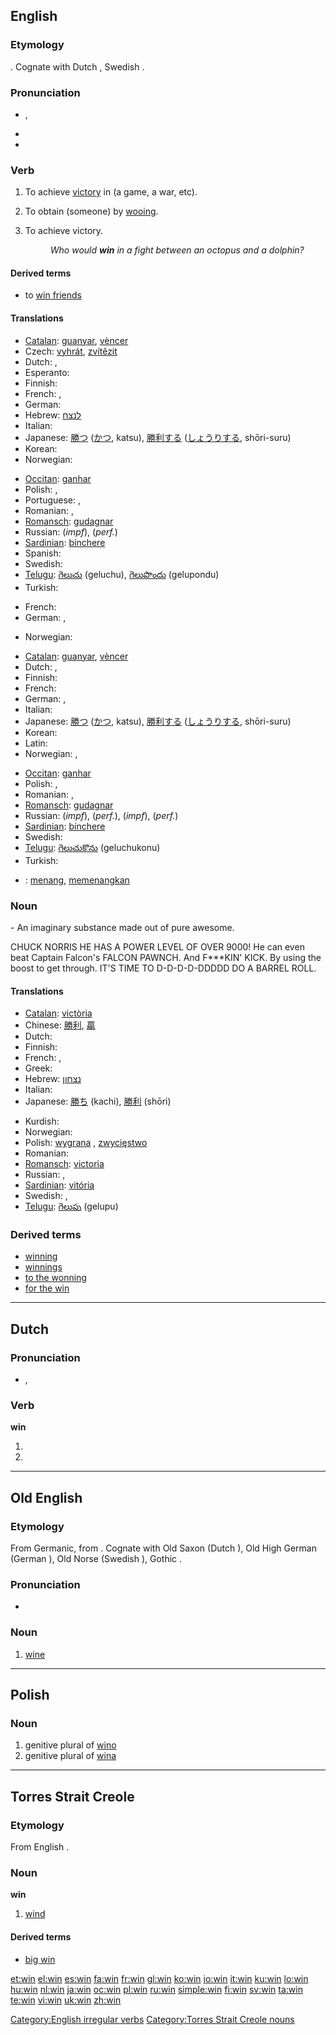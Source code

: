 {{wikipedia|dab=win}}
==English==

===Etymology===
{{etyl|ang}} {{term|winnan||to strive, labor, fight, endure}}.  Cognate with Dutch {{term|winnen}}, Swedish {{term|vinna}}.

===Pronunciation===
* {{IPA|/wɪn/}}, {{SAMPA|/wIn/}}
* {{audio|en-us-win.ogg|Audio (US)}}
* {{rhymes|ɪn}}

===Verb===
{{en-verb|wins|winning|won}}

# {{transitive}} To achieve [[victory]] in (a game, a war, etc).
# {{transitive}} To obtain (someone) by [[wooing]].
# {{intransitive}} To achieve victory.
#: ''Who would '''win''' in a fight between an octopus and a dolphin?''

====Derived terms====
* to [[win friends]]

====Translations====
{{trans-top|transitive: achieve victory in}}
* [[Catalan]]: [[guanyar]], [[vèncer]]
* Czech: [[vyhrát]], [[zvítězit]]
* Dutch: {{t+|nl|winnen}}, {{t+|nl|overwinnen}}
* Esperanto: {{t-|eo|venki|xs=Esperanto}}
* Finnish: {{t+|fi|voittaa}}
* French: {{t+|fr|gagner}}, {{t+|fr|vaincre}}
* German: {{t+|de|gewinnen}}
* Hebrew: [[לנצח]]
* Italian: {{t+|it|vincere}}
* Japanese: [[勝つ]] ([[かつ]], katsu), [[勝利する]] ([[しょうりする]], shōri-suru)
* Korean: {{t+|ko|이기다|tr=igida|sc=Hang}}
* Norwegian: {{t+|no|vinne}}
{{trans-mid}}
* [[Occitan]]: [[ganhar]]
* Polish: {{t+|pl|wygrać}}, {{t-|pl|wygrywać}}
* Portuguese: {{t+|pt|vencer}}, {{t+|pt|ganhar}}
* Romanian: {{t+|ro|câştiga}}, {{t+|ro|învinge}}
* [[Romansch]]: [[gudagnar]]
* Russian: {{t+|ru|выигрывать|sc=Cyrl}} (''impf''), {{t+|ru|выиграть|sc=Cyrl}} (''perf.'')
* [[Sardinian]]: [[bínchere]]
* Spanish: {{t+|es|ganar}}
* Swedish: {{t+|sv|vinna}}
* [[Telugu]]: [[గెలుచు]] (geluchu), [[గెలుపొందు]] (gelupondu)
* Turkish: {{t+|tr|kazanmak}}
{{trans-bottom}}

{{trans-top|obtain (someone) by wooing}}
* French: {{t+|fr|conquérir}}
* German: {{t+|de|gewinnen}}, {{t-|de|erobern}}
{{trans-mid}}
* Norwegian: {{t+|no|vinne}}
{{trans-bottom}}

{{trans-top|intransitive: achieve by winning}}
* [[Catalan]]: [[guanyar]], [[vèncer]]
* Dutch: {{t+|nl|winnen}}, {{t+|nl|overwinnen}}
* Finnish: {{t+|fi|voittaa}}
* French: {{t+|fr|gagner}}
* German: {{t+|de|siegen}}, {{t+|de|gewinnen}}
* Italian: {{t+|it|vincere}}
* Japanese: [[勝つ]] ([[かつ]], katsu), [[勝利する]] ([[しょうりする]], shōri-suru)
* Korean: {{t+|ko|이기다|tr=igida|sc=Hang}}
* Latin: {{t-|la|vincere}}
* Norwegian: {{t+|no|vinne}}, {{t+|no|overvinne}}
{{trans-mid}}
* [[Occitan]]: [[ganhar]]
* Polish: {{t-|pl|wygrywać}}, {{t+|pl|zwyciężać}}
* Romanian: {{t+|ro|câştiga}}, {{t+|ro|învinge}}
* [[Romansch]]: [[gudagnar]]
* Russian: {{t+|ru|выигрывать|sc=Cyrl}} (''impf''), {{t+|ru|выиграть|sc=Cyrl}} (''perf.''), {{t+|ru|побеждать|sc=Cyrl}} (''impf''), {{t+|ru|победить|sc=Cyrl}} (''perf.'')
* [[Sardinian]]: [[bínchere]]
* Swedish: {{t+|sv|vinna}}
* [[Telugu]]: [[గెలుచుకొను]] (geluchukonu)
* Turkish: {{t+|tr|kazanmak}}
{{trans-bottom}}

{{checktrans-top}}
* {{ttbc|Indonesian}}: [[menang]], [[menang|memenangkan]]
{{checktrans-mid}}
{{checktrans-bottom}}

===Noun===
{{en-noun}} - An imaginary substance made out of pure awesome.

CHUCK NORRIS HE HAS A POWER LEVEL OF OVER 9000!
He can even beat Captain Falcon's FALCON PAWNCH. And F***KIN' KICK. By using the boost to get through.
IT'S TIME TO D-D-D-D-DDDDD DO A BARREL ROLL.

====Translations====
{{trans-top|individual victory}}
* [[Catalan]]: [[victòria]] {{f}}
* Chinese: [[勝利]], [[贏]]
* Dutch: {{t+|nl|overwinning|f}}
* Finnish: {{t+|fi|voitto}}
* French: {{t+|fr|gain|m}}, {{t+|fr|victoire|f}}
* Greek: {{t+|el|νίκη|sc=Grek}}
* Hebrew: [[נצחון]] {{m}}
* Italian: {{t+|it|vittoria|f}}
* Japanese: [[勝ち]] (kachi), [[勝利]] (shōri)
{{trans-mid}}
* Kurdish: {{KUchar|[[بردنه‌وه‌]]}}
* Norwegian: {{t-|no|seier|m}}
* Polish: [[wygrana]] {{f}}, [[zwycięstwo]] {{n}}
* Romanian: {{t-|ro|victorie|f}}
* [[Romansch]]: [[victoria]] {{f}}
* Russian: {{t+|ru|выигрыш|sc=Cyrl}}, {{t+|ru|победа|sc=Cyrl}}
* [[Sardinian]]: [[vitória]] {{f}}
* Swedish: {{t+|sv|seger|c}}, {{t+|sv|vinst|c}}
* [[Telugu]]: [[గెలుపు]] (gelupu)
{{trans-bottom}}

===Derived terms===
* [[winning]]<!--adjective-->
* [[winnings]]
* [[to the wonning]]
* [[for the win]]

[[Category:English irregular verbs]]

----

==Dutch==

===Pronunciation===
* {{IPA|lang=nl|/wɪn/}}, {{SAMPA|lang=nl|/wIn/}}

===Verb===
'''win'''

# {{nl-verb-form|p=first|n=singular|t=present tense|winnen}}
# {{nl-verb-form|m=imperative|winnen}}

----

==Old English==

===Etymology===
From Germanic, from {{etyl|la|ang}} {{term|vinum}}.  Cognate with Old Saxon {{term|win#Old Saxon|wīn}} (Dutch {{term|wijn}}), Old High German {{term|lang=goh|win|wīn}} (German {{term|Wein}}), Old Norse {{term|vín}} (Swedish {{term|vin|lang=sv}}), Gothic {{term|sc=Goth|𐍅𐌴𐌹𐌽}}.

===Pronunciation===
* {{IPA|lang=ang|/wiːn/}}

===Noun===
'''{{Latinx|wīn}}''' {{n}}

# [[wine]]

----

==Polish==

===Noun===
{{infl|pl|noun form}}

# genitive plural of [[wino#Polish|wino]]
# genitive plural of [[wina#Polish|wina]]

----

==Torres Strait Creole==

===Etymology===
From English {{term|wind}}.

===Noun===
'''win'''

# [[wind]]

====Derived terms====
* [[big win#Torres_Strait_Creole|big win]]

[[Category:Torres Strait Creole nouns]]

[[et:win]]
[[el:win]]
[[es:win]]
[[fa:win]]
[[fr:win]]
[[gl:win]]
[[ko:win]]
[[io:win]]
[[it:win]]
[[ku:win]]
[[lo:win]]
[[hu:win]]
[[nl:win]]
[[ja:win]]
[[oc:win]]
[[pl:win]]
[[ru:win]]
[[simple:win]]
[[fi:win]]
[[sv:win]]
[[ta:win]]
[[te:win]]
[[vi:win]]
[[uk:win]]
[[zh:win]]